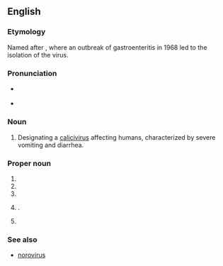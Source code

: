 ==English==

===Etymology===
Named after {{w|Norwalk, Ohio}}, where an outbreak of gastroenteritis in 1968 led to the isolation of the virus.

===Pronunciation===
* {{a|UK}} {{IPA|en|/ˈnɔː.wɔːk/}}
* {{a|US}} {{IPA|en|/ˈnɔ(ː)ɹ.wɔːk/}}

===Noun===
{{en-noun|-}}

# {{lb|en|medicine|virology}} Designating a [[calicivirus]] affecting humans, characterized by severe vomiting and diarrhea.

===Proper noun===
{{en-proper noun}}

# {{place|en|city|in southwestern|s/Connecticut}}
# {{place|en|river|s/Connecticut}}
# {{place|en|city|s/Iowa}}
# {{place|en|city/county seat|co/Huron County|s/Ohio}}.
# {{place|en|village|s/Wisconsin}}

===See also===
* [[norovirus]]